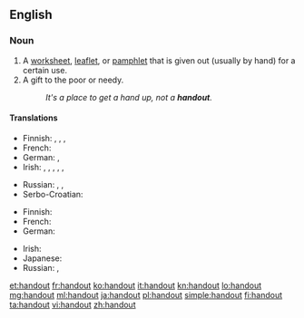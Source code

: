 {{also|hand out}}
==English==

===Noun===
{{en-noun}}

# A [[worksheet]], [[leaflet]], or [[pamphlet]] that is given out (usually by hand) for a certain use.
# A gift to the poor or needy.
#: ''It's a place to get a hand up, not a '''handout'''.''

====Translations====
{{trans-top|a worksheet, leaflet or pamphlet given out for a certain use}}
* Finnish: {{t-|fi|tiedote}}, {{t-|fi|mainoslehtinen}}, {{t-|fi|moniste}}, {{t-|fi|moniste}}
* French: {{t+|fr|polycopié|m}}
* German: {{t+|de|Flugblatt|n}},  {{t+|de|Zettel|m}}
* Irish: {{t+|ga|bileog|f}}, {{t-|ga|bileog eolais|f}}, {{t-|ga|bileoigín|m}}, {{t-|ga|dáileán|m}}, {{t-|ga|glacán bileog|m}}, {{t-|ga|bileog faisnéise|f}}
{{trans-mid}}
* Russian: {{t-|ru|раздаточный материал|m|tr=razdátočnyj materiál}}, {{t-|ru|хэндаут|m|tr=xendáut}} {{qualifier|colloquial}},  {{t+|ru|памфлет|m|tr=pamflét}}
* Serbo-Croatian: {{t|sh|uručak|m}}
{{trans-bottom}}

{{trans-top|a gift to the poor or needy}}
* Finnish: {{t-|fi|almu}}
* French: {{t+|fr|aumône|f}}
* German: {{t+|de|Almosen|n}}
{{trans-mid}}
* Irish: {{t-|ga|síneadh láimhe|m}}
* Japanese: {{t-|ja|施し物|sc=Jpan|tr=hodokoshimono}}
* Russian: {{t+|ru|милостыня|f|tr=mílostynja}},  {{t+|ru|подаяние|n|tr=podajánije}}
{{trans-bottom}}

[[et:handout]]
[[fr:handout]]
[[ko:handout]]
[[it:handout]]
[[kn:handout]]
[[lo:handout]]
[[mg:handout]]
[[ml:handout]]
[[ja:handout]]
[[pl:handout]]
[[simple:handout]]
[[fi:handout]]
[[ta:handout]]
[[vi:handout]]
[[zh:handout]]